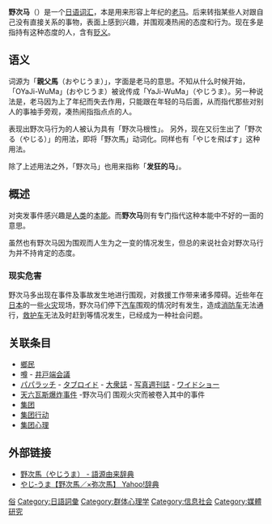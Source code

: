 '''野次马'''（{{lang-ja|やじうま}}）是一个[[日语|日语]][[词汇|词汇]]，本是用来形容上年纪的[[马|老马]]。后来转指某些人对跟自己没有直接关系的事物，表面上感到兴趣，并围观凑热闹的态度和行为。现在多是指持有这种态度的人，含有[[贬义|贬义]]。

== 语义 ==
词源为「'''親父馬'''（おやじうま）」，字面是老马的意思。不知从什么时候开始，「OYaJi-WuMa」(おやじうま）被讹传成「YaJi-WuMa」（やじうま）。另一种说法是，老马因为上了年纪而失去作用，只能跟在年轻的马后面，从而指代那些对别人的事袖手旁观，凑热闹指指点点的人。

表现出野次马行为的人被认为具有「野次马根性」。<!--旧用法-->
另外，现在又衍生出了「野次る（やじる）」的用法，即将「野次馬」动词化。同样也有「やじを飛ばす」这种用法。<!--近現代以降に生まれた用法-->

除了上述用法之外，「野次马」也用来指称「'''发狂的马'''」。

== 概述 ==
对突发事件感兴趣是[[人类|人类]]的[[本能|本能]]。而'''野次马'''则有专门指代这种本能中不好的一面的意思。

虽然也有野次马因为围观而人生为之一变的情况发生，但总的来说社会对野次马行为并不持肯定的态度。

=== 现实危害 ===
野次马多出现在事件及事故发生地进行围观，对救援工作带来诸多障碍。近些年在[[日本|日本]]的一些[[火灾|火灾]]现场，野次马们停下[[汽车|汽车]]围观的情况时有发生，造成[[消防车|消防车]]无法通行，[[救护车|救护车]]无法及时赶到等情况发生，已经成为一种社会问题。


== 关联条目 ==
{{wiktionary}}
*[[鄉民_(網路用語)|鄉民]]
* [[噂|噂]] - [[井戸端会議|井戸端会議]]
* [[パパラッチ|パパラッチ]] - [[タブロイド|タブロイド]] - [[大衆誌|大衆誌]] - [[写真週刊誌|写真週刊誌]] - [[ワイドショー|ワイドショー]]
* [[天六瓦斯爆炸事件|天六瓦斯爆炸事件]] -野次马们 围观火灾而被卷入其中的事件
* [[集团|集团]]
* [[集团行动|集团行动]]
* [[集团心理|集团心理]]

== 外部链接 ==
* [http://gogen-allguide.com/ya/yajiuma.html 野次馬（やじうま） - 語源由来辞典] {{Wayback|url=http://gogen-allguide.com/ya/yajiuma.html |date=20200725124714 }}
* [https://archive.is/20130501080257/dic.yahoo.co.jp/dsearch?enc=UTF-8&p=%E9%87%8E%E6%AC%A1%E9%A6%AC&dtype=0&dname=0na&stype=0&pagenum=1&index=20556618469800 やじ‐うま【野次馬／×弥次馬】 Yahoo!辞典]

{{DEFAULTSORT:やしうま}}
[[Category:社会问题|俗]]
[[Category:日語詞彙|Category:日語詞彙]]
[[Category:群体心理学|Category:群体心理学]]
[[Category:信息社会|Category:信息社会]]
[[Category:媒體研究|Category:媒體研究]]